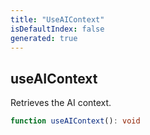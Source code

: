 ```yaml
---
title: "UseAIContext"
isDefaultIndex: false
generated: true
---
```



<!-- This file was generated from the CommandKit source. Do not modify. Instead, re-run the "docgen" script -->


## useAIContext

<GenerationInfo sourceFile="packages/ai/src/index.ts" sourceLine="11" packageName="@commandkit/ai" />

Retrieves the AI context.

```ts title="Signature"
function useAIContext(): void
```

